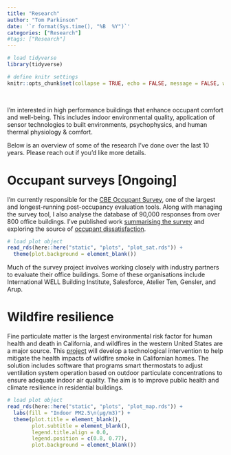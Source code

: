 ```yaml
---
title: "Research"
author: "Tom Parkinson"
date: '`r format(Sys.time(), "%B  %Y")`'
categories: ["Research"]
#tags: ["Research"]
---
```


```r

# load tidyverse
library(tidyverse)

# define knitr settings
knitr::opts_chunk$set(collapse = TRUE, echo = FALSE, message = FALSE, warning = FALSE, fig.width = 8.0, fig.align = "center")

```

 <br />

I'm interested in high performance buildings that enhance occupant comfort and well-being. This includes indoor environmental quality, application of sensor technologies to built environments, psychophysics, and human thermal physiology & comfort.

Below is an overview of some of the research I've done over the last 10 years. Please reach out if you'd like more details.


# Occupant surveys [Ongoing]

I'm currently responsible for the [CBE Occupant Survey](https://cbe.berkeley.edu/resources/occupant-survey/), one of the largest and longest-running post-occupancy evaluation tools. Along with managing the survey tool, I also analyse the database of 90,000 responses from over 800 office buildings. I've published work [summarising the survey](https://doi.org/10.5334/bc.76) and exploring the source of [occupant dissatisfaction](https://doi.org/10.1016/j.buildenv.2021.108270).

```r

# load plot object
read_rds(here::here("static", "plots", "plot_sat.rds")) +
  theme(plot.background = element_blank())

```

Much of the survey project involves working closely with industry partners to evaluate their office buildings. Some of these organisations include International WELL Building Institute, Salesforce, Atelier Ten, Gensler, and Arup.

# Wildfire resilience

Fine particulate matter is the largest environmental risk factor for human health and death in California, and wildfires in the western United States are a major source. This [project](https://citris-uc.org/13-cross-campus-projects-selected-for-2021-seed-awards/) will develop a technological intervention to help mitigate the health impacts of wildfire smoke in Californian homes. The solution includes software that programs smart thermostats to adjust ventilation system operation based on outdoor particulate concentrations to ensure adequate indoor air quality. The aim is to improve public health and climate resilience in residential buildings.

```r

# load plot object
read_rds(here::here("static", "plots", "plot_map.rds")) +
  labs(fill = "Indoor PM2.5\n(µg/m3)") +
  theme(plot.title = element_blank(), 
        plot.subtitle = element_blank(), 
        legend.title.align = 0.0,
        legend.position = c(0.8, 0.77),
        plot.background = element_blank())

```
